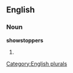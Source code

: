 ==English==

===Noun===
'''showstoppers'''

# {{plural of|[[showstopper]]}}

[[Category:English plurals]]